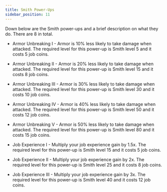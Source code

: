 ```yaml
---
title: Smith Power-Ups
sidebar_position: 11
---
```


Down below are the Smith power-ups and a brief description on what they do. There are 8 in total.

- Armor Unbreaking I - Armor is 10% less likely to take damage when attacked. The required level for this power-up is Smith level 5 and it costs 5 job coins.
- Armor Unbreaking II - Armor is 20% less likely to take damage when attacked. The required level for this power-up is Smith level 15 and it costs 8 job coins.
- Armor Unbreaking III - Armor is 30% less likely to take damage when attacked. The required level for this power-up is Smith level 30 and it costs 10 job coins.
- Armor Unbreaking IV - Armor is 40% less likely to take damage when attacked. The required level for this power-up is Smith level 50 and it costs 12 job coins.
- Armor Unbreaking V - Armor is 50% less likely to take damage when attacked. The required level for this power-up is Smith level 80 and it costs 15 job coins.

- Job Experience I - Multiply your job experience gain by 1.5x. The required level for this power-up is Smith level 15 and it costs 5 job coins.
- Job Experience II - Multiply your job experience gain by 2x. The required level for this power-up is Smith level 25 and it costs 8 job coins.
- Job Experience III - Multiply your job experience gain by 3x. The required level for this power-up is Smith level 40 and it costs 12 job coins.
